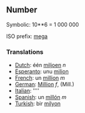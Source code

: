 ==Number==

Symbolic: 10**6 = 1 000 000

ISO prefix: [[mega]]

===Translations===

*[[Dutch]]: één [[miljoen]] ''n''
*[[Esperanto]]: unu [[milion]]
*[[French]]: un [[million]] ''m''
*[[German]]: [[Million]] ''f'', (Mill.)
*[[Italian]]: [[]] ''''
*[[Spanish]]: un [[millón]] ''m''
*[[Turkish]]: bir [[milyon]]